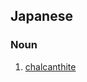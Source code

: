 ==Japanese==
{{ja-kanjitab|たん|ばん|yomi=o}}

===Noun===
{{ja-noun|たんばん}}

# {{lb|ja|mineral|sort=たんばん}} [[chalcanthite]]
